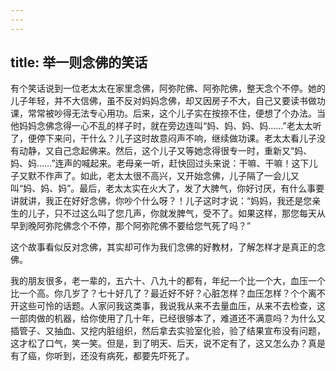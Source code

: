 ```yaml
---
---
---
```

title: 举一则念佛的笑话
---




有个笑话说到一位老太太在家里念佛，阿弥陀佛、阿弥陀佛，整天念个不停。她的儿子年轻，并不大信佛，虽不反对妈妈念佛，却又因房子不大，自己又要读书做功课，常常被吵得无法专心用功。后来，这个儿子实在按捺不住，便想了个办法。当他妈妈念佛念得一心不乱的样子时，就在旁边连叫“妈、妈、妈、妈……”老太太听了，便停下来问，干什么？儿子这时故意闷声不响，继续做功课。老太太看儿子没有动静，又自己念起佛来。然后，这个儿子又等她念得很专一时，重新又“妈、妈、妈……”连声的喊起来。老母亲一听，赶快回过头来说：干嘛、干嘛！这下儿子又默不作声了。如此，老太太很不高兴，又开始念佛，儿子隔了一会儿又叫“妈、妈、妈”。最后，老太太实在火大了，发了大脾气，你好讨厌，有什么事要讲就讲，我正在好好念佛，你吵个什么呀？！儿子这时才说：“妈妈，我还是您亲生的儿子，只不过这么叫了您几声，你就发脾气，受不了。如果这样，那您每天从早到晚阿弥陀佛念个不停，那个阿弥陀佛不要给您气死了吗？”

这个故事看似反对念佛，其实却可作为我们念佛的好教材，了解怎样才是真正的念佛。

我的朋友很多，老一辈的，五六十、八九十的都有，年纪一个比一个大，血压一个比一个高。你几岁了？七十好几了？最近好不好？心脏怎样？血压怎样？个个离不开这些可怜的话题。人家问我这类事，我说我从来不去量血压，从来不去检查，这一部肉做的机器，给你使用了几十年，已经很够本了，难道还不满意吗？为什么又插管子、又抽血、又挖内脏组织，然后拿去实验室化验，验了结果宣布没有问题，这才松了口气，笑一笑。但是，到了明天、后天，说不定有了，这又怎么办？真是有了癌，你听到，还没有病死，都要先吓死了。